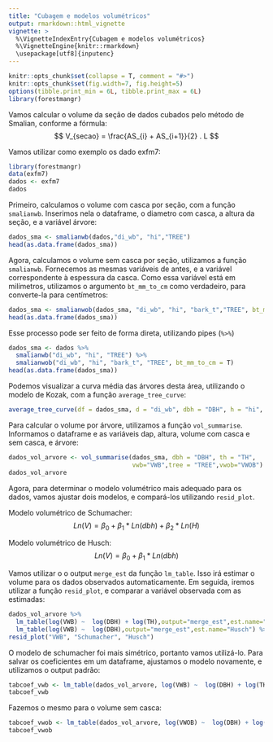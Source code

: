 ```yaml
---
title: "Cubagem e modelos volumétricos"
output: rmarkdown::html_vignette
vignette: >
  %\VignetteIndexEntry{Cubagem e modelos volumétricos}
  %\VignetteEngine{knitr::rmarkdown}
  \usepackage[utf8]{inputenc}
---
```

  
```r
knitr::opts_chunk$set(collapse = T, comment = "#>")
knitr::opts_chunk$set(fig.width=7, fig.height=5)
options(tibble.print_min = 6L, tibble.print_max = 6L)
library(forestmangr)
```

Vamos calcular o volume da seção de dados cubados pelo método de Smalian, conforme a fórmula:
$$ V_{secao} = \frac{AS_{i} + AS_{i+1}}{2} . L $$

Vamos utilizar como exemplo os dado exfm7:
```r
library(forestmangr)
data(exfm7)
dados <- exfm7
dados
```

Primeiro, calculamos o volume com casca por seção, com a função `smalianwb`.
Inserimos nela o dataframe, o diametro com casca, a altura da seção,
e a variável árvore:
```r
dados_sma <- smalianwb(dados,"di_wb", "hi","TREE")
head(as.data.frame(dados_sma))
```

Agora, calculamos o volume sem casca por seção, utilizamos a função `smalianwb`. Fornecemos as mesmas variáveis de antes, e a variável correspondente à espessura da casca. Como essa variável está em milímetros, utilizamos o argumento `bt_mm_to_cm` como verdadeiro, para converte-la para centímetros:
```r
dados_sma <- smalianwob(dados_sma, "di_wb", "hi", "bark_t","TREE", bt_mm_to_cm = T)
head(as.data.frame(dados_sma))
```

Esse processo pode ser feito de forma direta, utilizando pipes (`%>%`)
```r
dados_sma <- dados %>% 
  smalianwb("di_wb", "hi", "TREE") %>% 
  smalianwob("di_wb", "hi", "bark_t", "TREE", bt_mm_to_cm = T)
head(as.data.frame(dados_sma))
```


Podemos visualizar a curva média das árvores desta área, utilizando o modelo de Kozak, com a função `average_tree_curve`:
```r
average_tree_curve(df = dados_sma, d = "di_wb", dbh = "DBH", h = "hi", th = "TH")
```

Para calcular o volume por árvore, utilizamos a função `vol_summarise`.
Informamos o dataframe e as variáveis dap, altura, volume com casca e sem casca, e árvore:
```r
dados_vol_arvore <- vol_summarise(dados_sma, dbh = "DBH", th = "TH", 
                                  vwb="VWB",tree = "TREE",vwob="VWOB")
dados_vol_arvore
```

Agora, para determinar o modelo volumétrico mais adequado para os dados, vamos ajustar dois modelos, e compará-los utilizando `resid_plot`.

Modelo volumétrico de Schumacher:
$$ Ln(V) = \beta_0 + \beta_1*Ln(dbh) + \beta_2*Ln(H) $$ 

Modelo volumétrico de Husch:
$$ Ln(V) = \beta_0 + \beta_1*Ln(dbh) $$ 


Vamos utilizar o o output `merge_est` da função `lm_table`. Isso irá estimar o volume para os dados observados automaticamente. Em seguida, iremos utilizar a função `resid_plot`, e comparar a variável observada com as estimadas:

```r
dados_vol_arvore %>% 
  lm_table(log(VWB) ~  log(DBH) + log(TH),output="merge_est",est.name="Schumacher") %>%
  lm_table(log(VWB) ~  log(DBH),output="merge_est",est.name="Husch") %>%
resid_plot("VWB", "Schumacher", "Husch")
```
O modelo de schumacher foi mais simétrico, portanto vamos utilizá-lo. Para salvar os coeficientes em um dataframe, ajustamos o modelo novamente, e utilizamos o output padrão:
```r
tabcoef_vwb <- lm_table(dados_vol_arvore, log(VWB) ~  log(DBH) + log(TH) )
tabcoef_vwb
```

Fazemos o mesmo para o volume sem casca:
```r
tabcoef_vwob <- lm_table(dados_vol_arvore, log(VWOB) ~  log(DBH) + log(TH) )
tabcoef_vwob
```

